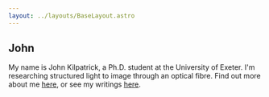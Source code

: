 ```yaml
---
layout: ../layouts/BaseLayout.astro
---
```



<Hero />

## John

My name is John Kilpatrick, a Ph.D. student at the University of Exeter.
I'm researching structured light to image through an optical fibre.
Find out more about me [here](/about), or see my writings [here](/post).

<Footer />
